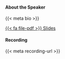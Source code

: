 

#### About the Speaker

{{< meta bio >}}

::: {.button-bar}
[{{< fa file-pdf >}} Slides]({{< meta slides-url >}}){.btn .btn-outline-primary .rounded-pill}
:::

#### Recording

{{< meta recording-url >}}
